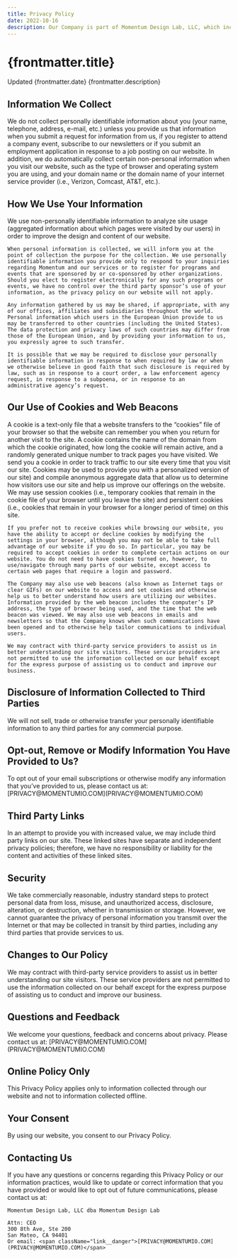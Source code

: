```yaml
---
title: Privacy Policy
date: 2022-10-16
description: Our Company is part of Momentum Design Lab, LLC, which includes Momentum Design Lab and Momentum Design Lab, Ltd. This privacy policy will explain how our organization uses the personal data we collect from you when you use our website.
---
```



<div className="privacy__block">
    <h1 className="title__1">{frontmatter.title}</h1>
    Updated {frontmatter.date}
    {frontmatter.description}
</div>
<div className="privacy__block">
    <h2 className="title__2">Information We Collect</h2>
    We do not collect personally identifiable information about you (your name, telephone, address, e-mail, etc.) unless you provide us that information when you submit a request for information from us, if you register to attend a company event, subscribe to our newsletters or if you submit an employment application in response to a job posting on our website. In addition, we do automatically collect certain non-personal information when you visit our website, such as the type of browser and operating system you are using, and your domain name or the domain name of your internet service provider (i.e., Verizon, Comcast, AT&T, etc.).
</div>
<div className="privacy__block">
    <h2 className="title__2">How We Use Your Information</h2>
    We use non-personally identifiable information to analyze site usage (aggregated information about which pages were visited by our users) in order to improve the design and content of our website.

    When personal information is collected, we will inform you at the point of collection the purpose for the collection. We use personally identifiable information you provide only to respond to your inquiries regarding Momentum and our services or to register for programs and events that are sponsored by or co-sponsored by other organizations. Should you elect to register electronically for any such programs or events, we have no control over the third party sponsor’s use of your information, as the privacy policy on our website will not apply.

    Any information gathered by us may be shared, if appropriate, with any of our offices, affiliates and subsidiaries throughout the world. Personal information which users in the European Union provide to us may be transferred to other countries (including the United States). The data protection and privacy laws of such countries may differ from those of the European Union, and by providing your information to us, you expressly agree to such transfer.

    It is possible that we may be required to disclose your personally identifiable information in response to when required by law or when we otherwise believe in good faith that such disclosure is required by law, such as in response to a court order, a law enforcement agency request, in response to a subpoena, or in response to an administrative agency’s request.

</div>
<div className="privacy__bock">
    <h2 className="title__2">Our Use of Cookies and Web Beacons</h2>
    A cookie is a text-only file that a website transfers to the “cookies” file of your browser so that the website can remember you when you return for another visit to the site. A cookie contains the name of the domain from which the cookie originated, how long the cookie will remain active, and a randomly generated unique number to track pages you have visited. We send you a cookie in order to track traffic to our site every time that you visit our site. Cookies may be used to provide you with a personalized version of our site) and compile anonymous aggregate data that allow us to determine how visitors use our site and help us improve our offerings on the website. We may use session cookies (i.e., temporary cookies that remain in the cookie file of your browser until you leave the site) and persistent cookies (i.e., cookies that remain in your browser for a longer period of time) on this site.

    If you prefer not to receive cookies while browsing our website, you have the ability to accept or decline cookies by modifying the settings in your browser, although you may not be able to take full advantage of our website if you do so. In particular, you may be required to accept cookies in order to complete certain actions on our website. You do not need to have cookies turned on, however, to use/navigate through many parts of our website, except access to certain web pages that require a login and password.

    The Company may also use web beacons (also known as Internet tags or clear GIFs) on our website to access and set cookies and otherwise help us to better understand how users are utilizing our websites. Information provided by the web beacon includes the computer’s IP address, the type of browser being used, and the time that the web beacon was viewed. We may also use web beacons in emails and newsletters so that the Company knows when such communications have been opened and to otherwise help tailor communications to individual users.

    We may contract with third-party service providers to assist us in better understanding our site visitors. These service providers are not permitted to use the information collected on our behalf except for the express purpose of assisting us to conduct and improve our business.

</div>
<div className="privacy__bock">
    <h2 className="title__2">Disclosure of Information Collected to Third Parties</h2>
    We will not sell, trade or otherwise transfer your personally identifiable information to any third parties for any commercial purpose.
</div>
<div className="privacy__bock">
    <h2 className="title__2">Opt-out, Remove or Modify Information You Have Provided to Us?</h2>
    To opt out of your email subscriptions or otherwise modify any information that you’ve provided to us, please contact us at: <span className="link__danger">[PRIVACY@MOMENTUMIO.COM](PRIVACY@MOMENTUMIO.COM)</span>
</div>
<div className="privacy__bock">
    <h2 className="title__2">Third Party Links</h2>
    In an attempt to provide you with increased value, we may include third party links on our site. These linked sites have separate and independent privacy policies; therefore, we have no responsibility or liability for the content and activities of these linked sites.
</div>
<div className="privacy__bock">
    <h2 className="title__2">Security</h2>
    We take commercially reasonable, industry standard steps to protect personal data from loss, misuse, and unauthorized access, disclosure, alteration, or destruction, whether in transmission or storage. However, we cannot guarantee the privacy of personal information you transmit over the Internet or that may be collected in transit by third parties, including any third parties that provide services to us.
</div>
<div className="privacy__bock">
    <h2 className="title__2">Changes to Our Policy</h2>
    We may contract with third-party service providers to assist us in better understanding our site visitors. These service providers are not permitted to use the information collected on our behalf except for the express purpose of assisting us to conduct and improve our business.
</div>
<div className="privacy__bock">
    <h2 className="title__2">Questions and Feedback</h2>
    We welcome your questions, feedback and concerns about privacy. Please contact us at: <span className="link__danger">[PRIVACY@MOMENTUMIO.COM](PRIVACY@MOMENTUMIO.COM)</span>
</div>
<div className="privacy__bock">
    <h2 className="title__2">Online Policy Only</h2>
    This Privacy Policy applies only to information collected through our website and not to information collected offline.
</div>
<div className="privacy__bock">
    <h2 className="title__2">Your Consent</h2>
    By using our website, you consent to our Privacy Policy.
</div>
<div className="privacy__bock">
    <h2 className="title__2">Contacting Us</h2>
    If you have any questions or concerns regarding this Privacy Policy or our information practices, would like to update or correct information that you have provided or would like to opt out of future communications, please contact us at:

    Momentum Design Lab, LLC dba Momentum Design Lab

    Attn: CEO
    300 8th Ave, Ste 200
    San Mateo, CA 94401
    Or email: <span className="link__danger">[PRIVACY@MOMENTUMIO.COM](PRIVACY@MOMENTUMIO.COM)</span>

</div>
